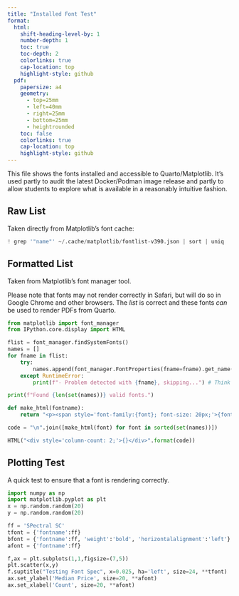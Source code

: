 ```yaml
---
title: "Installed Font Test"
format:
  html:
    shift-heading-level-by: 1
    number-depth: 1
    toc: true
    toc-depth: 2
    colorlinks: true
    cap-location: top
    highlight-style: github
  pdf:
    papersize: a4
    geometry:
      - top=25mm
      - left=40mm
      - right=25mm
      - bottom=25mm
      - heightrounded
    toc: false
    colorlinks: true
    cap-location: top
    highlight-style: github
---
```


This file shows the fonts installed and accessible to Quarto/Matplotlib. It's used partly to audit the latest Docker/Podman image release and partly to allow students to explore what is available in a reasonably intuitive fashion.

## Raw List

Taken directly from Matplotlib's font cache:

```python
! grep '"name"' ~/.cache/matplotlib/fontlist-v390.json | sort | uniq
```

## Formatted List

Taken from Matplotlib's font manager tool.

::: {.callout-warning}

Please note that fonts may not render correctly in Safari, but will do so in Google Chrome and other browsers. The *list* is correct and these fonts *can* be used to render PDFs from Quarto.

:::

```python
from matplotlib import font_manager
from IPython.core.display import HTML

flist = font_manager.findSystemFonts()
names = []
for fname in flist:
    try:
        names.append(font_manager.FontProperties(fname=fname).get_name())
    except RuntimeError:
        print(f"- Problem detected with {fname}, skipping...") # Think the issue is emoji-support/colour fonts

print(f"Found {len(set(names))} valid fonts.")

def make_html(fontname):
    return "<p><span style='font-family:{font}; font-size: 20px;'>{font}</span></p>".format(font=fontname)

code = "\n".join([make_html(font) for font in sorted(set(names))])

HTML("<div style='column-count: 2;'>{}</div>".format(code))
```

## Plotting Test

A quick test to ensure that a font is rendering correctly.

```python
import numpy as np
import matplotlib.pyplot as plt
x = np.random.random(20)
y = np.random.random(20)

ff = 'SPectral SC'
tfont = {'fontname':ff}
bfont = {'fontname':ff, 'weight':'bold', 'horizontalalignment':'left'}
afont = {'fontname':ff}

f,ax = plt.subplots(1,1,figsize=(7,5))
plt.scatter(x,y)
f.suptitle("Testing Font Spec", x=0.025, ha='left', size=24, **tfont)
ax.set_ylabel('Median Price', size=20, **afont)
ax.set_xlabel('Count', size=20, **afont)
```



